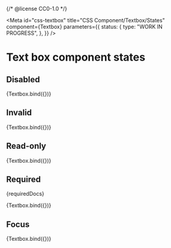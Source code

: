 {/* @license CC0-1.0 */}


<Meta
  id="css-textbox"
  title="CSS Component/Textbox/States"
  component={Textbox}
  parameters={{
    status: {
      type: "WORK IN PROGRESS",
    },
  }}
/>

# Text box component states

## Disabled

<Canvas>
  <Story
    name="disabled"
    args={{
      ...exampleArgs,
      disabled: true,
    }}
  >
    {Textbox.bind({})}
  </Story>
</Canvas>

## Invalid

<Canvas>
  <Story
    name="invalid"
    args={{
      ...exampleArgs,
      invalid: true,
    }}
  >
    {Textbox.bind({})}
  </Story>
</Canvas>

## Read-only

<Canvas>
  <Story
    name="read-only"
    args={{
      ...exampleArgs,
      readOnly: true,
    }}
  >
    {Textbox.bind({})}
  </Story>
</Canvas>

## Required

<Description>{requiredDocs}</Description>

<Canvas>
  <Story
    name="required"
    args={{
      ...exampleArgs,
      required: true,
    }}
  >
    {Textbox.bind({})}
  </Story>
</Canvas>

## Focus

<Canvas>
  <Story
    name="focus"
    args={{
      ...exampleArgs,
      focus: true,
    }}
  >
    {Textbox.bind({})}
  </Story>
</Canvas>
